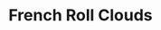 ---
title: French Roll Clouds
media: 
dimensions: 36" x 30"
hero_image: ../../images/gallery/french_roll_clouds.jpg
sale_status: Sold
---